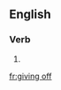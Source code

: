 ==English==

===Verb===
{{head|en|head=[[giving]] [[off]]}}

# {{present participle of|give off|lang=en}}

[[fr:giving off]]